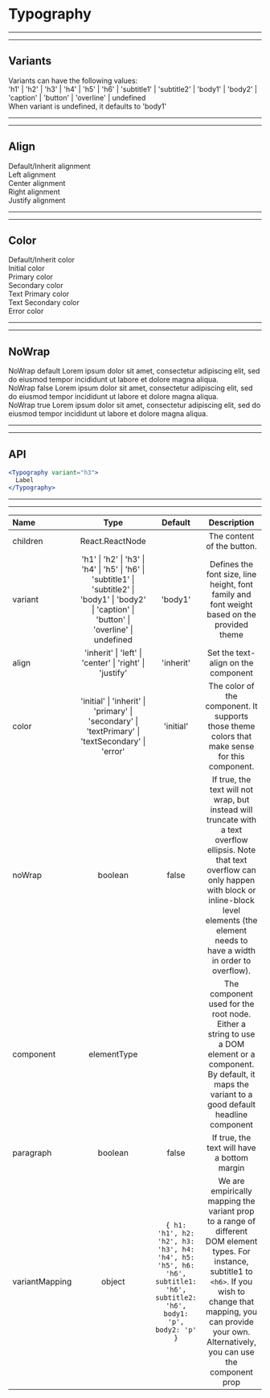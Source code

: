 
# Typography

---
---

## Variants

<Provider theme={themes.natura.light}>
  <div style={{ padding: '20px'}}>
    <div style={{ margin: '0 0 10px' }}>
      <Typography variant="h5">Variants can have the following values: </Typography>
    </div>
    <div style={{ margin: '0 0 10px' }}>
      <Typography>'h1' | 'h2' | 'h3' | 'h4' | 'h5' | 'h6' | 'subtitle1' | 'subtitle2' | 'body1' | 'body2' | 'caption' | 'button' | 'overline' | undefined</Typography>
    </div>
    <div style={{ margin: '0 0 10px' }}>
      <Typography>When variant is undefined, it defaults to 'body1'</Typography>
    </div>
  </div>
</Provider>

---
---

## Align

<Provider theme={themes.natura.light}>
  <div style={{ padding: '20px'}}>
    <div style={{ margin: '0 0 10px', padding: '0 10px', borderLeft: '1px solid #ccc', borderRight: '1px solid #ccc' }}>
      <Typography variant="h6">Default/Inherit alignment</Typography>
    </div>
    <div style={{ margin: '0 0 10px', padding: '0 10px', borderLeft: '1px solid #ccc', borderRight: '1px solid #ccc' }}>
      <Typography variant="h6" align="left">Left alignment</Typography>
    </div>
    <div style={{ margin: '0 0 10px', padding: '0 10px', borderLeft: '1px solid #ccc', borderRight: '1px solid #ccc' }}>
      <Typography variant="h6" align="center">Center alignment</Typography>
    </div>
    <div style={{ margin: '0 0 10px', padding: '0 10px', borderLeft: '1px solid #ccc', borderRight: '1px solid #ccc' }}>
      <Typography variant="h6" align="right">Right alignment</Typography>
    </div>
    <div style={{ margin: '0 0 10px', padding: '0 10px', borderLeft: '1px solid #ccc', borderRight: '1px solid #ccc' }}>
      <Typography variant="h6" align="justify">Justify alignment</Typography>
    </div>
  </div>
</Provider>

---
---

## Color

<Provider theme={themes.natura.light}>
  <div style={{ padding: '20px'}}>
    <div style={{ margin: '0 0 10px' }}>
      <Typography variant="h6">Default/Inherit color</Typography>
    </div>
    <div style={{ margin: '0 0 10px' }}>
      <Typography variant="h6" color="initial">Initial color</Typography>
    </div>
    <div style={{ margin: '0 0 10px' }}>
      <Typography variant="h6" color="primary">Primary color</Typography>
    </div>
    <div style={{ margin: '0 0 10px' }}>
      <Typography variant="h6" color="secondary">Secondary color</Typography>
    </div>
    <div style={{ margin: '0 0 10px' }}>
      <Typography variant="h6" color="textPrimary">Text Primary color</Typography>
    </div>
    <div style={{ margin: '0 0 10px' }}>
      <Typography variant="h6" color="textSecondary">Text Secondary color</Typography>
    </div>
    <div style={{ margin: '0 0 10px' }}>
      <Typography variant="h6" color="error">Error color</Typography>
    </div>
  </div>
</Provider>

---
---

## NoWrap

<Provider theme={themes.natura.light}>
  <div style={{ padding: '20px', width: '740px'}}>
    <div style={{ margin: '0 0 10px' }}>
      <Typography variant="h6">NoWrap default</Typography>
      <Typography variant="body1">Lorem ipsum dolor sit amet, consectetur adipiscing elit, sed do eiusmod tempor incididunt ut labore et dolore magna aliqua.</Typography>
    </div>
    <div style={{ margin: '0 0 10px' }}>
      <Typography variant="h6">NoWrap false</Typography>
      <Typography variant="body1" noWrap={false}>Lorem ipsum dolor sit amet, consectetur adipiscing elit, sed do eiusmod tempor incididunt ut labore et dolore magna aliqua.</Typography>
    </div>
    <div style={{ margin: '0 0 10px', overflow: 'hidden' }}>
      <Typography variant="h6">NoWrap true</Typography>
      <Typography variant="body1" noWrap={true}>Lorem ipsum dolor sit amet, consectetur adipiscing elit, sed do eiusmod tempor incididunt ut labore et dolore magna aliqua.</Typography>
    </div>
  </div>
</Provider>

---
---

## API

```jsx highlight-line="2"
<Typography variant="h3">
  Label
</Typography>
```

---
---


| Name                      | Type                                            | Default                       | Description
| :--                       | :-:                                             | :-:                           | :-:                       |
| children                  | React.ReactNode                                            |                               | The content of the button.
| variant                   | 'h1' \| 'h2' \| 'h3' \| 'h4' \| 'h5' \| 'h6' \| 'subtitle1' \| 'subtitle2' \| 'body1' \| 'body2' \| 'caption' \| 'button' \| 'overline' \| undefined | 'body1' | Defines the font size, line height, font family and font weight based on the provided theme
| align                     | 'inherit' \| 'left' \| 'center' \| 'right' \| 'justify' | 'inherit' | Set the text-align on the component
| color                     | 'initial' \| 'inherit' \| 'primary' \| 'secondary' \| 'textPrimary' \| 'textSecondary' \| 'error' | 'initial' | The color of the component. It supports those theme colors that make sense for this component.
| noWrap                    | boolean                                         | false                         | If true, the text will not wrap, but instead will truncate with a text overflow ellipsis. Note that text overflow can only happen with block or inline-block level elements (the element needs to have a width in order to overflow).
| component                 | elementType                                     |                               | The component used for the root node. Either a string to use a DOM element or a component. By default, it maps the variant to a good default headline component
| paragraph                 | boolean                                         | false                         | If true, the text will have a bottom margin
| variantMapping            | object                                          | ```{ h1: 'h1', h2: 'h2', h3: 'h3', h4: 'h4', h5: 'h5', h6: 'h6', subtitle1: 'h6', subtitle2: 'h6', body1: 'p', body2: 'p' }``` | We are empirically mapping the variant prop to a range of different DOM element types. For instance, subtitle1 to `<h6>`. If you wish to change that mapping, you can provide your own. Alternatively, you can use the component prop
